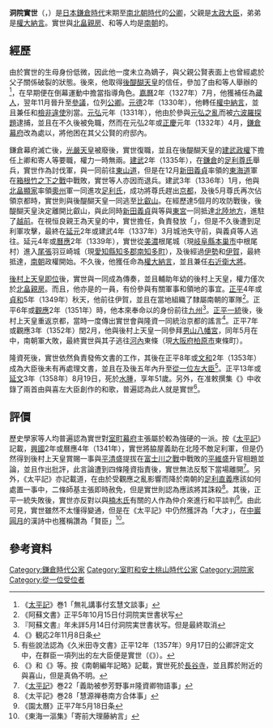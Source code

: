 {{東亞男性歷史人物
|名稱 = 洞院 實世
|身份 = 
|國家 = 日本
|時代 = [[鎌倉時代|鎌倉時代]]末期 - [[南北朝時代_(日本)|南北朝時代]]
|主君 = [[花園天皇|花園天皇]]→[[後醍醐天皇|後醍醐天皇]]→[[後村上天皇|後村上天皇]]
|屆數 =
|最高職務 = [[左大臣|左大臣]]（[[南朝_(日本)|南朝]]）
|前任 =
|繼任 = 
|圖片名稱 =Toin_Saneyo.jpg
|圖片大小 = 250px
|圖片說明 = 洞院實世（《{{Link-ja|前賢故實|前賢故実}}》）
|氏 = 
|姓 = [[藤原氏|藤原氏]]
|羅馬拼音 = Tōin Saneyo
|假名 = {{lang|ja|とういん さねよ}}
|官職 = [[侍從|侍從]]→[[近衛府|右近衛少將]]→右近衛少將兼[[藏人_(官職)|藏人]]→[[彈正台|彈正少弼]]兼藏人→[[辨官|權左中辨]]兼藏人、彈正少弼→[[參議|參議]]→參議兼右大辨→參議兼右大辨、[[美作國|美作權守]]、{{Link-ja|造寺司|造寺司|造東大寺長官}}→參議兼左大辨→[[中納言|權中納言]]→權中納言兼{{Link-ja|衛門府|衛門府|右衛門督}}→權中納言兼左衛門督→權中納言兼左衛門督、[[檢非違使|檢非違使]]{{Link-ja|別當|別当}}→免職→權中納言兼[[修理職|修理大夫]]→權中納言兼修理大夫、{{Link-ja|春宮坊|春宮坊|春宮權大夫}}→權中納言兼春宮權大夫→權中納言兼春宮權大夫、[[大學寮|大學頭]]→權中納言兼春宮權大夫、大學頭、[[尾張國|尾張守]]→[[大納言|權大納言]]→權大納言兼右近衛大將→辭任→權大納言兼右近衛大將→[[右大臣|右大臣]]→[[左大臣|左大臣]]→左大臣兼[[東宮傅|東宮傅]]
|位階 = [[從五位|從五位]]下→從五位上→[[正五位|正五位]]下→[[從四位|從四位]]下→從四位上→[[正四位|正四位]]下→正四位上→[[從三位|從三位]]→[[正三位|正三位]]→[[從二位|從二位]]→[[正二位|正二位]]→[[從一位|從一位]]
|信仰 =
|出身地 =
|世系 = [[藤原北家|藤原北家]]{{Link-ja|閑院流|閑院流}}{{Link-ja|洞院家|洞院家}}
|初名 = 
|乳名 = <!--日本、朝鮮、琉球以外人物用-->
|幼名 = 
|別名 =與喜左大臣
|法號 = 
|院號 = 
|其他名號 = 
|出生日期 = [[延慶_(花園天皇)|延慶]]元年（1308年）
|出生地點 =
|逝世日期 = [[正平_(後村上天皇)|正平]]13年或[[延文|延文]]3年8月19日（1358年9月22日）
|逝世地點 = 
|廟號 =
|諡號 =
|墓葬 =
|祠廟 =
|父親 = {{Link-ja|洞院公賢|洞院公賢}}
|嫡母 = 
|母親 = {{Link-ja|女房|女房}}
|繼父=
|繼母=
|養父=
|養母=
|猶父= <!--日本人用-->
|烏帽子親= 
|正室 = 
|妻 = {{Link-ja|德大寺實孝|徳大寺実孝}}之女
|繼室 =
|側室 =
|正室之父 = 
|正室之嫡母 =
|正室之母 =
|妻之父 = 
|妻之嫡母 =
|妻之母 =
|繼室之父 =
|繼室之嫡母 =
|繼室之母 =
|兄弟 = {{Link-ja|洞院實夏|洞院実夏}}<br>慈昭<br>洞院定世<br>洞院守賢<br>洞院公世
|姊妹 = 正音（{{Link-ja|德大寺公清|徳大寺公清}}正室）<br>洞院綸子（{{Link-ja|一條經通|一条経通}}正室）<br>洞院吉子（{{Link-ja|鷹司師平|鷹司師平}}正室）<br>惠林<br>安福殿[[女御|女御]]（[[崇光天皇|崇光天皇]]後宮）<br>{{Link-ja|西園寺實俊|西園寺実俊}}室<br>{{Link-ja|近衛道嗣|近衛道嗣}}正室（{{Link-ja|久良親王|久良親王}}養女）
|子 = 洞院公行
|女 = 尊悟<br>理摘<br>{{Link-ja|鷹司冬通|鷹司冬通}}室（洞院實夏養女）<br>{{Link-ja|近衛道嗣|近衛道嗣}}正室（洞院實夏養女）
|養子 = 
|養女 =
|猶子 = <!--日本人用-->
|婿養子 = <!--日本人用-->
|烏帽子子 = <!--日本人用-->
|繼子 =
|繼女 =
|其他親屬 = 
|出身 = <!---此处指科举出身--->
|功名 = 
|經歷 = 
|著作 =
|注釋 =
}}

'''洞院實世'''（{{jpn|j=洞院実世|hg=とういん さねよ|rm=Tōin Saneyo}}，{{bd|1308年||1358年|9月22日|catIdx=Tōin Saneyo}}）是[[日本|日本]][[鎌倉時代|鎌倉時代]]末期至[[南北朝時代_(日本)|南北朝時代]]的[[公卿|公卿]]，父親是[[太政大臣|太政大臣]]{{Link-ja|洞院公賢|洞院公賢}}，弟弟是[[大納言|權大納言]]{{Link-ja|洞院實夏|洞院実夏}}。實世與[[北畠親房|北畠親房]]、{{Link-ja|四條隆資|四条隆資}}和{{Link-ja|二條師基|二条師基}}等人均是[[南朝_(日本)|南朝]]的{{Link-ja|公家大將|公家大将}}。

== 經歷 ==   
由於實世的生母身份低微，因此他一度未立為嫡子，與父親公賢表面上也曾經處於父子關係破裂的狀態。後來，他取得[[後醍醐天皇|後醍醐天皇]]的信任，參加了由{{Link-ja|日野資朝|日野資朝}}和{{Link-ja|日野俊基|日野俊基}}等人舉辦的{{Link-ja|無禮講|無礼講}}<ref>《[[太平記|太平記]]》巻1「無礼講事付玄慧文談事」</ref>，在早期便在倒幕運動中擔當指導角色。[[嘉曆|嘉曆]]2年（1327年）7月，他獲補任為[[藏人_(官職)|藏人]]，翌年11月晉升至[[參議|參議]]，位列[[公卿|公卿]]。[[元德_(日本)|元德]]2年（1330年），他轉任[[中納言|權中納言]]，並且兼任{{Link-ja|衛門府|衛門府|左衛門督}}和[[檢非違使|檢非違使]]別當。[[元弘|元弘]]元年（1331年），他由於參與[[元弘之亂|元弘之亂]]而被[[六波羅探題|六波羅探題]]逮捕，並且在不久後被免職，然而在元弘2年或[[正慶|正慶]]元年（1332年）4月，[[鎌倉幕府|鎌倉幕府]]改為處以{{Link-ja|謹慎|謹慎}}，將他困在其父公賢的府邸內。   
   
鎌倉幕府滅亡後，[[光嚴天皇|光嚴天皇]]被廢後，實世復職，並且在後醍醐天皇的[[建武政權|建武政權]]下擔任{{Link-ja|恩賞方|恩賞方}}上卿和{{Link-ja|雜訴決斷所|雑訴決断所}}寄人等要職，權力一時無兩。[[建武_(後醍醐天皇)|建武]]2年（1335年），在[[鎌倉|鎌倉]]的[[足利尊氏|足利尊氏]]舉兵，實世作為討伐軍，與{{Link-ja|尾崎宮|ショウ王}}一同前往[[東山道|東山道]]，但是在12月[[新田義貞|新田義貞]]率領的[[東海道|東海道]]軍在[[箱根竹之下之戰|箱根竹之下之戰]]中戰敗，實世等人亦因而退兵。建武3年（1336年）1月，他與[[北畠顯家|北畠顯家]]率領[[奧州|奧州]]軍一同進攻[[足利氏|足利氏]]，成功將尊氏趕出[[京都|京都]]，及後5月尊氏再次佔領京都時，實世則與後醍醐天皇一同逃至[[比叡山|比叡山]]。在經歷達5個月的攻防戰後，後醍醐天皇決定離開比叡山，與此同時[[新田義貞|新田義貞]]與{{Link-ja|脇屋義助|脇屋義助}}等與[[東宮|東宮]]{{Link-ja|恒良親王|恒良親王}}一同抵達[[北陸地方|北陸地方]]，進駐了[[越前國|越前]]{{Link-ja|金崎城|金ヶ崎城}}。在視恒良親王為天皇的{{Link-ja|北陸朝廷|北陸朝廷}}中，實世擔任{{Link-ja|傳奏|伝奏}}，負責發放「{{Link-ja|綸旨|綸旨}}」，但是不久後遭到足利軍攻擊，最終在[[延元|延元]]2年或建武4年（1337年）3月城池失守前，與義貞等人逃往{{Link-ja|杣山城|杣山城}}。延元4年或[[曆應|曆應]]2年（1339年），實世從[[美濃國|美濃]]根尾城（現[[岐阜縣|岐阜縣]][[本巢市|本巢市]]中根尾村）進入[[尾張國|尾張]]羽豆崎城（現[[愛知縣|愛知縣]][[知多郡|知多郡]][[南知多町|南知多町]]），及後經過[[伊勢國|伊勢]]和[[伊賀國|伊賀]]，最終抵達{{Link-ja|吉野行宮|吉野行宮}}，[[南朝_(日本)|南朝]]政權開始。不久後，他獲任命為[[大納言|權大納言]]，並且兼任[[近衛府|右近衛大將]]。
  
[[後村上天皇|後村上天皇]][[即位|即位]]後，實世與{{Link-ja|四條隆資|四条隆資}}一同成為傳奏，並且輔助年幼的後村上天皇，權力僅次於[[北畠親房|北畠親房]]。而且，他亦是{{Link-ja|武者所|武者所}}的一員，有份參與有關軍事和領地的事宜。[[正平_(後村上天皇)|正平]]4年或[[貞和|貞和]]5年（1349年）秋天，他前往伊賀，並且在當地組織了隸屬南朝的軍隊<ref>《阿蘇文書》正平5年10月15日付洞院実世書状写</ref>。正平6年或[[觀應|觀應]]2年（1351年）時，他本來奉命以{{Link-ja|敕使|勅使}}的身份前往[[九州_(日本)|九州]]<ref>『阿蘇文書』年未詳5月14日付洞院実世書状写。但是最終取消</ref>。[[觀應之亂|正平一統]]後，後村上天皇重返京都，當時一度傳出實世會與隆資一同統治京都的謠言<ref>《{{Link-ja|園太曆|園太暦}}》観応2年11月8日条</ref>。正平7年或觀應3年（1352年）閏2月，他與後村上天皇一同參拜[[石清水八幡宮|男山八幡宮]]，同年5月在{{Link-ja|八幡之戰|八幡の戦い}}中，南朝軍大敗，最終實世與其子逃往[[河內國|河內]]東條（現[[大阪府|大阪府]][[柏原市|柏原市]]{{Link-ja|國分 (柏原市)|国分 (柏原市)|國分}}東條町）。
   
隆資死後，實世依然負責發佈文書的工作，其後在正平8年或[[文和|文和]]2年（1353年）成為大臣後未有再處理文書，並且在及後五年內升至[[從一位|從一位]][[左大臣|左大臣]]<ref>有些說法認為《久米田寺文書》正平12年（1357年）9月17日的公卿評定文中，在群臣一項列出的左大臣便是實世（《{{Link-ja|大日本史料|大日本史料}}》）。</ref>。正平13年或[[延文|延文]]3年（1358年）8月19日，死於[[水腫|水腫]]，享年51歲。另外，在准敕撰集《{{Link-ja|新葉和歌集|新葉和歌集}}》中收錄了兩首由與喜左大臣創作的和歌，普遍認為此人就是實世<ref>《{{Link-ja|南朝公卿補任|南朝公卿補任}}》和《{{Link-ja|南山巡狩錄|南山巡狩録}}》等。按《南朝編年記略》記載，實世死於[[長谷寺|長谷寺]]，並且葬於附近的與喜山，但是真偽不明。</ref>。

== 評價 ==   
歷史學家{{Link-ja|佐藤進一|佐藤進一}}等人均普遍認為實世對[[室町幕府|室町幕府]]主張屬於較為強硬的一派。按《[[太平記|太平記]]》記載，[[興國_(後村上天皇)|興國]]2年或曆應4年（1341年），實世將脇屋義助在北陸不敵足利軍，但是仍然得到後村上天皇賞賜一事與[[平清盛|平清盛]]提拔在[[富士川之戰|富士川之戰]]中戰敗的[[平維盛|平維盛]]升官相題並論，並且作出批評，此言論遭到四條隆資指責後，實世無法反駁下當場離開<ref>《[[太平記|太平記]]》巻22「義助被参芳野事<small>并</small>隆資卿物語事」</ref>。另外，《太平記》亦記載道，在由於受觀應之亂影響而降於南朝的[[足利直義|足利直義]]應該如何處置一事中，二條師基主張即時赦免，但是實世則認為應該將其誅殺<ref>《太平記》巻28「慧源禅巷南方合体事」</ref>。其後，正平一統失敗後，實世亦反對以與[[楠木氏|楠木氏]]有關的人作為仲介來進行和平談判<ref>《園太曆》正平7年5月18日条</ref>。由此可見，實世雖然不太懂得變通，但是在《太平記》中仍然獲評為「大才」，在[[中巖圓月|中巖圓月]]的漢詩中也獲稱讚為「賢臣」<ref>《東海一漚集》「寄前大理藤納言」</ref>。

== 參考資料 ==
{{Reflist}}

{{DEFAULTSORT:Tōin Saneyo}}
[[Category:鎌倉時代公家|Category:鎌倉時代公家]]
[[Category:室町和安土桃山時代公家|Category:室町和安土桃山時代公家]]
[[Category:洞院家|Category:洞院家]]
[[Category:從一位受位者|Category:從一位受位者]]